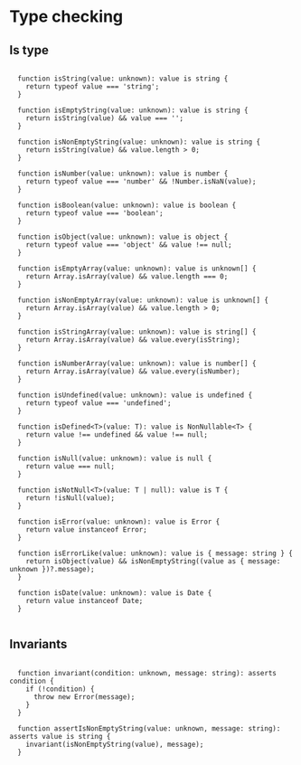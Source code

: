 # Type checking

## Is type


```tsx

  function isString(value: unknown): value is string {
    return typeof value === 'string';
  }

  function isEmptyString(value: unknown): value is string {
    return isString(value) && value === '';
  }

  function isNonEmptyString(value: unknown): value is string {
    return isString(value) && value.length > 0;
  }

  function isNumber(value: unknown): value is number {
    return typeof value === 'number' && !Number.isNaN(value);
  }

  function isBoolean(value: unknown): value is boolean {
    return typeof value === 'boolean';
  }

  function isObject(value: unknown): value is object {
    return typeof value === 'object' && value !== null;
  }

  function isEmptyArray(value: unknown): value is unknown[] {
    return Array.isArray(value) && value.length === 0;
  }

  function isNonEmptyArray(value: unknown): value is unknown[] {
    return Array.isArray(value) && value.length > 0;
  }

  function isStringArray(value: unknown): value is string[] {
    return Array.isArray(value) && value.every(isString);
  }

  function isNumberArray(value: unknown): value is number[] {
    return Array.isArray(value) && value.every(isNumber);
  }

  function isUndefined(value: unknown): value is undefined {
    return typeof value === 'undefined';
  }

  function isDefined<T>(value: T): value is NonNullable<T> {
    return value !== undefined && value !== null;
  }

  function isNull(value: unknown): value is null {
    return value === null;
  }

  function isNotNull<T>(value: T | null): value is T {
    return !isNull(value);
  }

  function isError(value: unknown): value is Error {
    return value instanceof Error;
  }

  function isErrorLike(value: unknown): value is { message: string } {
    return isObject(value) && isNonEmptyString((value as { message: unknown })?.message);
  }

  function isDate(value: unknown): value is Date {
    return value instanceof Date;
  }


```

## Invariants

```tsx

  function invariant(condition: unknown, message: string): asserts condition {
    if (!condition) {
      throw new Error(message);
    }
  }

  function assertIsNonEmptyString(value: unknown, message: string): asserts value is string {
    invariant(isNonEmptyString(value), message);
  }

```

